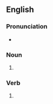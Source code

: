 ==English==

===Pronunciation===
* {{a|UK}} {{IPA|/ˈhʌɪf(ə)neɪts/|lang=en}}

===Noun===
{{head|en|noun form}}

# {{plural of|hyphenate|lang=en}}

===Verb===
{{head|en|verb form}}

# {{en-third-person singular of|hyphenate}}